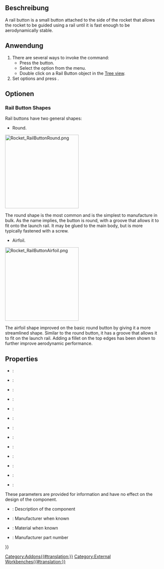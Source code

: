 <languages/>

{{Docnav
|[[Rocket_LaunchLug|Launch Lug]]
|[[Rocket_RailGuide|Rail Guide]]
|[[Rocket_Workbench|Rocket Workbench]]
|IconL=Rocket_LaunchLug.svg
|IconR=Rocket_RailGuide.svg
|IconC=RocketWorkbench.svg
}}

{{GuiCommand
|Name=Rocket RailButton
|MenuLocation=Rocket → Launch Guides → Rail Button
|Workbenches=[[Rocket_Workbench|Rocket Workbench]]
|Version=0.19
}}

<span id="Description"></span>
==Beschreibung==

A rail button is a small button attached to the side of the rocket that allows the rocket to be guided using a rail until it is fast enough to be aerodynamically stable.

<span id="Usage"></span>
==Anwendung==

# There are several ways to invoke the command:
#* Press the {{Button|[[Image:Rocket_RailGuide.svg|16px]] [[Rocket_RailButton|Rail Button]]}} button.
#* Select the {{MenuCommand|Rocket → Launch Guides→ [[Image:Rocket_RailButton.svg|16px]] Rail Button}} option from the menu.
#* Double click on a Rail Button object in the [[Tree_view|Tree view]].
# Set options and press {{Button|OK}}.

<span id="Options"></span>
==Optionen==

=== Rail Button Shapes ===

Rail buttons have two general shapes: 

* Round.

[[File:Rocket_RailButtonRound.png|240px]]
{{Caption|Round Rail Button}}

The round shape is the most common and is the simplest to manufacture in bulk. As the name implies, the button is round, with a groove that allows it to fit onto the launch rail. It may be glued to the main body, but is more typically fastened with a screw.

* Airfoil.

[[File:Rocket_RailButtonAirfoil.png|240px]]
{{Caption|Airfoiled Rail Button}}

The airfoil shape improved on the basic round button by giving it a more streamlined shape. Similar to the round button, it has a groove that allows it to fit on the launch rail. Adding a fillet on the top edges has been shown to further improve aerodynamic performance.

== Properties ==

{{TitleProperty|Rail Button}}

* {{PropertyData|Base Thickness}}:
* {{PropertyData|Countersink Angle}}:
* {{PropertyData|Fastener}}:
* {{PropertyData|Fillet Radius}}:
* {{PropertyData|Filleted Top}}:
* {{PropertyData|Head Diameter}}:
* {{PropertyData|Inner Diameter}}:
* {{PropertyData|Length}}:
* {{PropertyData|Outer Diameter}}:
* {{PropertyData|Rail Button Type}}:
* {{PropertyData|Shank Diameter}}:
* {{PropertyData|Thickness}}:
* {{PropertyData|Top Thickness}}:

{{TitleProperty|Rocket Component}}

These parameters are provided for information and have no effect on the design of the component.

* {{PropertyData|Description}}: Description of the component
* {{PropertyData|Manufacturer}}: Manufacturer when known
* {{PropertyData|Material}}: Material when known
* {{PropertyData|Part Number}}: Manufacturer part number


{{Docnav
|[[Rocket_LaunchLug|Launch Lug]]
|[[Rocket_RailGuide|Rail Guide]]
|[[Rocket_Workbench|Rocket Workbench]]
|IconL=Rocket_LaunchLug.svg
|IconR=Rocket_RailGuide.svg
|IconC=RocketWorkbench.svg
}}

{{Userdocnavi{{#translation:}}}}
[[Category:Addons{{#translation:}}]]
[[Category:External Workbenches{{#translation:}}]]